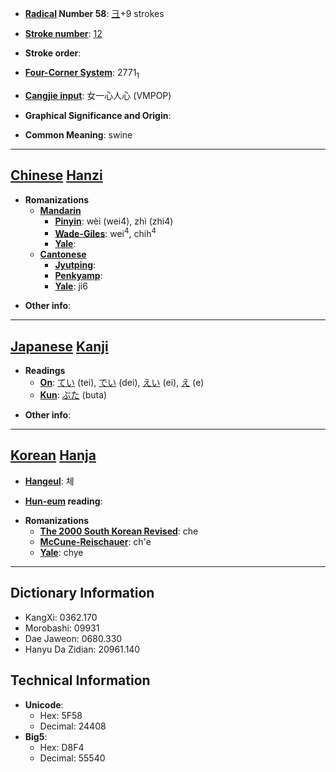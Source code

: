 * '''[[Wiktionary:Chinese radical index| Radical]] Number 58''': [[Wiktionary:Chinese radical index 彐|彐]]+9 strokes

* '''[[Wiktionary:Chinese total strokes index|Stroke number]]''': [[Wiktionary:Chinese total strokes index 12|12]]

* '''Stroke order''': 

* '''[[Wiktionary:Chinese four corner index|Four-Corner System]]''': 2771<sub>1</sub>

* '''[[Wiktionary:Chinese Cangjie index|Cangjie input]]''': 女一心人心 (VMPOP)

* '''Graphical Significance and Origin''': 

* '''Common Meaning''': swine

----

== [[Chinese]] [[Hanzi]] ==

* '''Romanizations'''
** '''[[Mandarin]]'''
*** '''[[Pinyin]]''': wèi (wei4), zhì (zhi4)
*** '''[[Wade-Giles]]''': wei<sup>4</sup>, chih<sup>4</sup>
*** '''[[Yale]]''': 
** '''[[Cantonese]]'''
*** '''[[Jyutping]]''':
*** '''[[Penkyamp]]''': 
*** '''[[Yale]]''': ji6

* '''Other info''': 

----

== [[Japanese]] [[Kanji]] ==

* '''Readings'''
** '''[[On]]''': [[てい]] (tei), [[でい]] (dei), [[えい]] (ei), [[え]] (e)
** '''[[Kun]]''': [[ぶた]] (buta)

* '''Other info''':  

----

== [[Korean]] [[Hanja]] ==

* '''[[Hangeul]]''': 체

* '''[[Hun-eum]] reading''': 

* '''Romanizations'''
** '''[[The 2000 South Korean Revised Romanization|The 2000 South Korean Revised]]''': che
** '''[[McCune-Reischauer]]''': ch'e
** '''[[Yale]]''': chye

----

== Dictionary Information ==

* KangXi: 0362.170
* Morobashi: 09931
* Dae Jaweon: 0680.330
* Hanyu Da Zidian: 20961.140

== Technical Information ==

* '''Unicode''':
** Hex: 5F58
** Decimal: 24408
* '''Big5''':
** Hex: D8F4
** Decimal: 55540